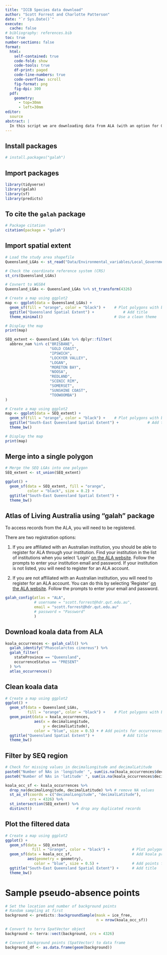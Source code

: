 ```yaml
---
title: "ICCB Species data download"
author: "Scott Forrest and Charlotte Patterson"
date: "`r Sys.Date()`"
execute: 
  cache: false
# bibliography: references.bib
toc: true
number-sections: false
format: 
  html:
    self-contained: true
    code-fold: show
    code-tools: true
    df-print: paged
    code-line-numbers: true
    code-overflow: scroll
    fig-format: png
    fig-dpi: 300
  pdf:
    geometry: 
      - top=30mm
      - left=30mm
editor:
  source
abstract: |
  In this script we are downloading data from ALA (with an option for GBIF) for koalas (Phascolarctos cinereus) in the South-East Queensland (SEQ) region. We are then cleaning the data and in other scripts creating a species distribution model for current and future climate scenarios.
---
```


## Install packages

```r

# install.packages("galah")

```

## Import packages

```r

library(tidyverse)
library(galah)
library(sf)
library(predicts)

```

## To cite the `galah` package

```r

# Package citation
citation(package = "galah")

```

## Import spatial extent

```r

# Load the study area shapefile
Queensland_LGAs <- st_read("Data/Environmental_variables/Local_Government_Areas.shp")

# Check the coordinate reference system (CRS)
st_crs(Queensland_LGAs)

# Covnert to WGS84
Queensland_LGAs <- Queensland_LGAs %>% st_transform(4326)

# Create a map using ggplot2
map <- ggplot(data = Queensland_LGAs) +
  geom_sf(fill = "orange", color = "black") +    # Plot polygons with border
  ggtitle("Queensland Spatial Extent") +             # Add title
  theme_minimal()                                # Use a clean theme

# Display the map
print(map)

```

```r

SEQ_extent <- Queensland_LGAs %>% dplyr::filter(
  abbrev_nam %in% c("BRISBANE", 
                    "GOLD COAST", 
                    "IPSWICH", 
                    "LOCKYER VALLEY", 
                    "LOGAN", 
                    "MORETON BAY", 
                    "NOOSA", 
                    "REDLAND", 
                    "SCENIC RIM", 
                    "SOMERSET", 
                    "SUNSHINE COAST", 
                    "TOOWOOMBA")
) 

# Create a map using ggplot2
map <- ggplot(data = SEQ_extent) +
  geom_sf(fill = "orange", color = "black") +    # Plot polygons with border
  ggtitle("South-East Queensland Spatial Extent") +             # Add title
  theme_bw()                               

# Display the map
print(map)

```

## Merge into a single polygon

```r

# Merge the SEQ LGAs into one polygon
SEQ_extent <- st_union(SEQ_extent)

ggplot() +
  geom_sf(data = SEQ_extent, fill = "orange", 
          color = "black", size = 0.2) +
  ggtitle("South-East Queensland Spatial Extent") + 
  theme_bw() 

```

## Atlas of Living Australia using "galah" package

To access records from the ALA, you will need to be registered.

There are two registration options:

1.  If you are affiliated with an Australian institution, you should be able to register for ALA through your institution. Find your institution in the list of institutions when you select 'Login' [on the ALA website](https://www.ala.org.au/). Follow the prompts to enter your institution email and password. If your institution is not listed, you will need to register for an ALA account.

2. If you are not affiliated with an Australian institution, you will need to register for an ALA account. You can do this by selecting 'Register' [on the ALA website](https://www.ala.org.au/). Follow the prompts to enter your email and password.

```r

galah_config(atlas = "ALA",
             # username = "scott.forrest@hdr.qut.edu.au",
             email = "scott.forrest@hdr.qut.edu.au"
             # password = "Password"
             )

```

## Download koala data from ALA

```r

koala_occurrences <- galah_call() %>% 
  galah_identify("Phascolarctos cinereus") %>% 
  galah_filter(
    stateProvince == "Queensland",
    occurrenceStatus == "PRESENT"
  ) %>% 
  atlas_occurrences()

```
## Clean koala data

```r

# Create a map using ggplot2
ggplot() +
  geom_sf(data = Queensland_LGAs,
          fill = "orange", color = "black") +    # Plot polygons with border
  geom_point(data = koala_occurrences,
             aes(x = decimalLongitude,
                 y = decimalLatitude),
             color = "blue", size = 0.5) + # Add points for occurrences
  ggtitle("Queensland Spatial Extent") +             # Add title
  theme_bw()

```

## Filter by SEQ region

```r

# Check for missing values in decimalLongitude and decimalLatitude
paste0("Number of NAs in 'longitude' ", sum(is.na(koala_occurrences$decimalLongitude)))
paste0("Number of NAs in 'latitude' ", sum(is.na(koala_occurrences$decimalLatitude)))

koala_occ_sf <- koala_occurrences %>% 
  drop_na(decimalLongitude, decimalLatitude) %>% # remove NA values
  st_as_sf(coords = c("decimalLongitude", "decimalLatitude"), 
           crs = 4326) %>%
  st_intersection(SEQ_extent) %>%
  distinct()                    # drop any duplicated records

```

## Plot the filtered data

```r

# Create a map using ggplot2
ggplot() +
  geom_sf(data = SEQ_extent,
            fill = "orange", color = "black") +          # Plot polygons with border
  geom_sf(data = koala_occ_sf,                           # Add koala presence locations
          aes(geometry = geometry),
             color = "blue", size = 0.5) +               # Add points for occurrences
  ggtitle("South-East Queensland Spatial Extent") +      # Add title
  theme_bw()

```

# Sample pseudo-absence points

```r

# Set the location and number of background points
# Random sampling at first
background <- predicts::backgroundSample(mask = ice_free, 
                                         n = nrow(koala_occ_sf))

# Convert to terra SpatVector object
background <- terra::vect(background, crs = 4326)

# Convert background points (SpatVector) to data frame
background_df <- as.data.frame(geom(background))


```

